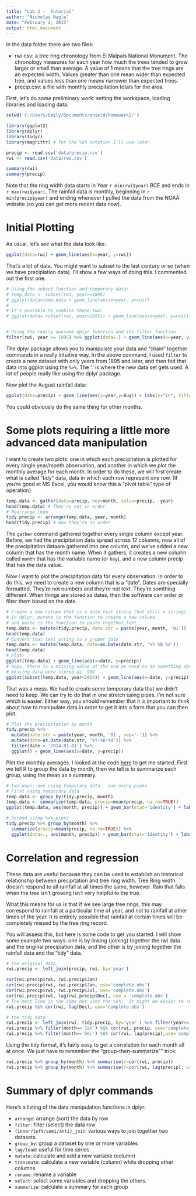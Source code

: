 ```yaml
---
title: "Lab 2 -  Tutorial"
author: "Nicholas Nagle"
date: "February 2, 2015"
output: html_document
---
```

In the data folder there are two files:

 - rwi.csv: a tree ring chronology from El Malpais National Monument.  The chronology measures for each year how much the trees tended to grow larger or small than average.  A value of 1 means that the tree rings are an expected width.  Values greater than one mean wider than expected tree, and values less than one means narrower than expected trees. 
 - precip.csv: a file with monthly precipitation totals for the area.

First, let's do some preliminary work: setting the workspace, loading libraries and loading data.
```r
setwd('C:/Users/Emily/Documents/enield/homework2/')
```



```r
library(ggplot2)
library(dplyr)
library(tidyr)
library(magrittr) # for the %$% notation I'll use later.
```

```r
precip <- read.csv('data/precip.csv')
rwi <- read.csv('data/rwi.csv')

summary(rwi)
summary(precip)
```

Note that the ring width data starts in Year `r min(rwi$year)` BCE and ends in `r max(rwi$year)`.  The rainfall data is monthly, beginning in `r min(precip$year)` and ending whenever I pulled the data from the NOAA website (so you can get more recent data now).

# Initial Plotting
As usual, let's see what the data look like:
```r
ggplot(data=rwi) + geom_line(aes(x=year, y=rwi))
```

That's a lot of data.  You might want to subset to the last century or so (when we have precipiation data).  I'll show a few ways of doing this.  I commented out the first one.
```r
# Using the subset function and temporary data:
# temp.data <- subset(rwi, year>=1895)
# ggplot(data=temp.data + geom_line(aes(x=year, y=rwi))
#
# It's possible to combine those two:
# ggplot(data= subset(rwi, year>1895)) + geom_line(aes(x=year, y=rwi))


# Using the really awesome dplyr function and its filter function
filter(rwi, year >= 1895) %>% ggplot(data=.) + geom_line(aes(x=year, y=rwi))
```

The dplyr package allows you to manipulate your data and "chain" together commands in a really intuitive way.  In the above command, I used `filter` to create a new dataset with only years from 1895 and later, and then fed that data into ggplot using the `%>%`.  The '.' is where the new data set gets used.  A lot of people really like using the dplyr package.

Now plot the August rainfall data:
```r
ggplot(data=precip) + geom_line(aes(x=year,y=Aug)) + labs(y="in", title="August Precipitation")
```

You could obviously do the same thing for other months.


# Some plots requiring a little more advanced data manipulation
I want to create two plots: one in which each precipitation is plotted for every single year/month observation, and another in which we plot the monthly average for each month.  In order to do these, we will first create what is called "tidy" data, data in which each row represent one row. (If you're good at MS Excel, you would know this a "pivot table" type of operation)


```r
temp.data <- gather(data=precip, key=month, value=precip, -year)
head(temp.data) # They're not in order
# Rearrange them
tidy.precip <- arrange(temp.data, year, month)
head(tidy.precip) # Now they're in order
```
The `gather` command gathered together every single column except year.  Before, we had the precipitation data spread across 12 columns, now all of the precipitation dataare gathered into one column, and we've added a new column that has the month name.  When it gathers, it creates a new column called `month` that has the variable name (or `key`), and a new column precip that has the data value.

Now I want to plot the precipitation data for every observation.  In order to do this, we need to create a new column that is a "date".  Dates are specially formatted. They're not numbers and they're not text.  They're somthing different.  When things are stored as dates, then the software can order or filter them based on the date.

```r
# Create a new column that is a date text string (but still a string)
# In dplyr, mutate is the function to create a new column.
# and paste is the function to paste together text
temp.data <- mutate(tidy.precip, date.str = paste(year, month, '01'))
head(temp.data)
# Convert that text string to a proper date
temp.data <- mutate(temp.data, date=as.Date(date.str, '%Y %B %d'))
head(temp.data)
# Plot:
ggplot(temp.data) + geom_line(aes(x=date, y=precip))
# Oops, there is a missing value at the end we need to do something about.
# missing data were stored as -999
ggplot(subset(temp.data, year<2014)) + geom_line(aes(x=date, y=precip))
```

That was a mess.  We had to create some temporary data that we didn't need to keep.  We can try to do that in one stretch using pipes.  I'm not sure which is easier.  Either way, you should remember that it is important to think about how to manipulate data in order to get it into a form that you can then plot.



```r
# Plot the precipitation by month
tidy.precip %>% 
  mutate(date.str = paste(year, month, '01', sep='-')) %>%
  mutate(date=as.Date(date.str, '%Y-%B-%d')) %>%
  filter(date < '2014-01-01') %>%
  ggplot() + geom_line(aes(x=date, y=precip))  
```

Plot the monthly averages.  I looked at the code [here](http://www.r-bloggers.com/do-your-data-janitor-work-like-a-boss-with-dplyr/) to get me started.  First we tell R to group the data by month, then we tell is to summarize each group, using the mean as a summary.

```r
# Two ways: one using temporary data.  one using pipes
# First using temporary data
temp.data <- group_by(tidy.precip, month)
temp.data <- summarize(temp.data, precip=mean(precip, na.rm=TRUE))
ggplot(temp.data, aes(month, precip)) + geom_bar(stat='identity') + labs(y='Precipitation (in)')

# Second using %>% pipes
tidy.precip %>% group_by(month) %>%
  summarize(precip=mean(precip, na.rm=TRUE)) %>%
  ggplot(data=., aes(month, precip)) + geom_bar(stat='identity') + labs(y='Precipitation (in)')
```

# Correlation and regression
These data are useful because they can be used to establish an historical relationship between precipitation and tree ring width.  Tree Ring width doesn't respond to all rainfall at all times the same, however.  Rain that falls when the tree isn't growing isn't very helpful to the true.

What this means for us is that if we see large tree rings, this may correspond to rainfall at a particular time of year, and not to rainfall at other times of the year.  It is entirely possible that rainfall at certain times will be completely missed by the tree ring record.

You will assess this, but here is some code to get you started.  I will show some example two ways: one is by linking (joining) together the rwi data and the original precipiation data, and the other is by joining together the rainfall data and the "tidy" data.

```r
# The original data
rwi.precip <- left_join(precip, rwi, by='year') 

cor(rwi.precip$rwi, rwi.precip$Jan)
cor(rwi.precip$rwi, rwi.precip$Jan, use='complete.obs')
cor(rwi.precip$rwi, rwi.precip$Jul, use='complete.obs')
cor(rwi.precip$rwi, lag(rwi.precip$Dec), use = 'complete.obs')
# The next line is the same but uses the %$%.  It might be easier to read or write
rwi.precip %$% cor(rwi, lag(Dec), use='complete.obs') 

```

```r
# the tidy data
rwi.precip <- left_join(rwi, tidy.precip, by='year') %>% filter(year>=1895)
rwi.precip %>% filter(month=='Jan') %$% cor(rwi, precip, use='complete.obs')
rwi.precip %>% filter(month=='Dec') %$% cor(rwi, lag(precip),use='complete.obs')
```

Using the tidy format, it's fairly easy to get a correlation for each month all at once.  We just have to remember the "group-then-summarize"" trick:
```r
rwi.precip %>% group_by(month) %>% summarise(r=cor(rwi, precip))
rwi.precip %>% group_by(month) %>% summarise(r=cor(rwi, lag(precip), use='complete.obs'))
```

# Summary of dplyr commands
Here's a listing of the data manipulation functions in dplyr:

 - `arrange`: arrange (sort) the data by row
 - `filter`: filter (select) the data row
 - `(inner/left/semi/anti)_join`: various ways to join together two datasets.
 - `group_by`: group a dataset by one or more variables
 - `lag/lead`: useful for time series
 - `mutate`: calculate and add a new variable (column)
 - `transmute`: calculate a new variable (column) while dropping other columns
 - `rename`: rename a variable
 - `select`: select some variables and dropping the others.
 - `summarize`: calculate a summary for each group